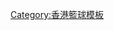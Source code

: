 {{Navbox
| name = 香港男子甲一組籃球聯賽
| title = [[香港男子甲一組籃球聯賽]]
| listclass = hlist

| group1 = 參賽球隊
| list1  = {{Navbox subgroup
 | group1 = 2020年
 | list1 = 

* [[南華籃球隊|南華]]
* [[東方龍獅籃球隊|東方龍獅]]
* [[永倫籃球隊|永倫]]
* [[福建籃球隊|福建]]
* [[滿貫籃球隊|滿貫]]
* [[香港遊樂場協會籃球隊|遊協]]
* [[飛鷹籃球隊|飛鷹]]
* [[南青籃球隊|南青]]
* [[漢友籃球隊|漢友]]
* [[建龍籃球隊|建龍飛馬]]

 }}
}}<noinclude>
[[Category:香港籃球模板]]
</noinclude>